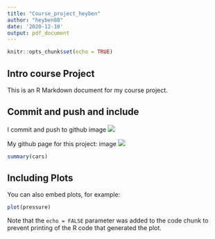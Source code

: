 ```yaml
---
title: "Course_project_heyben"
author: "heyben88"
date: '2020-12-10'
output: pdf_document
---
```


```r
knitr::opts_chunk$set(echo = TRUE)
```

## Intro course Project

This is an R Markdown document for my course project. 


## Commit and push and include

I commit and push to github
image ![](commit and push.png)

My github page for this project:
image ![](github of this project.png)




```r
summary(cars)
```

## Including Plots

You can also embed plots, for example:

```r
plot(pressure)
```

Note that the `echo = FALSE` parameter was added to the code chunk to prevent printing of the R code that generated the plot.
